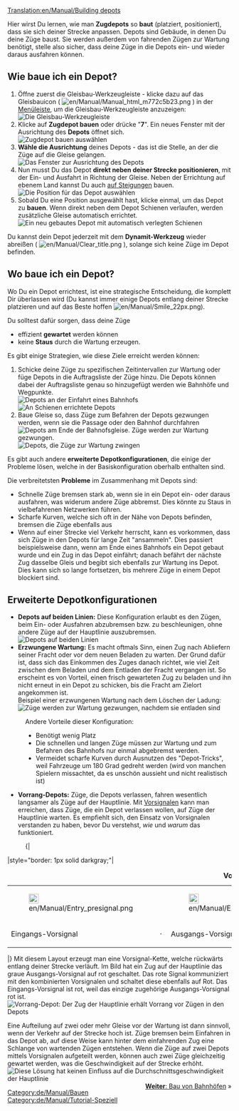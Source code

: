 [[Translation:en/Manual/Building depots]]
{{de/Manual/Tutorial/Tutorial}}

{{de/Hinweis|Diese Seite beschreibt nur Zugdepots. Es gibt auch {{Page:en/Pystro/Template/Link Translation|depots|De|Depots|Depot|Depots}} für die anderen Transporttypen.}}
Hier wirst Du lernen, wie man '''Zugdepots''' so '''baut''' (platziert, positioniert), dass sie sich deiner Strecke anpassen. Depots sind Gebäude, in denen Du deine Züge baust. Sie werden außerdem von fahrenden Zügen zur Wartung benötigt, stelle also sicher, dass deine Züge in die Depots ein- und wieder daraus ausfahren können.

== Wie baue ich ein Depot? ==
# Öffne zuerst die Gleisbau-Werkzeugleiste - klicke dazu auf das Gleisbauicon ( [[File:en/Manual/Manual html m772c5b23.png]] ) in der [[de/Manual/Spieloberfläche|Menüleiste]], um die Gleisbau-Werkzeugleiste anzuzeigen:<br/>[[File:en/Manual/Railroad Construction.png|none|frame|Die Gleisbau-Werkzeugleiste]]
# Klicke auf '''Zugdepot bauen''' oder drücke "'''7'''". Ein neues Fenster mit der Ausrichtung des '''Depots''' öffnet sich.<br/>[[File:en/Manual/New depot.png|none|frame|'''Zugdepot bauen''' auswählen]]
# '''Wähle die Ausrichtung''' deines Depots - das ist die Stelle, an der die Züge auf die Gleise gelangen.<br/>[[File:en/Manual/Depot direction.png|none|frame|Das Fenster zur Ausrichtung des Depots]]
# Nun musst Du das Depot '''direkt neben deiner Strecke positionieren''', mit der Ein- und Ausfahrt in Richtung der Gleise. Neben der Errichtung auf ebenem Land kannst Du auch [[de/Bau an Steigungen|auf Steigungen]] bauen.<br/>[[File:en/Manual/Depot position.png|none|frame|Die Position für das Depot auswählen]]
# Sobald Du eine Position ausgewählt hast, klicke einmal, um das Depot zu '''bauen'''. Wenn direkt neben dem Depot Schienen verlaufen, werden zusätzliche Gleise automatisch errichtet.<br/>[[File:en/Manual/New depot placed.png|none|frame|Ein neu gebautes Depot mit automatisch verlegten Schienen]]

Du kannst dein Depot jederzeit mit dem '''Dynamit-Werkzeug''' wieder abreißen ( [[File:en/Manual/Clear title.png]] ), solange sich keine Züge im Depot befinden.

== Wo baue ich ein Depot? ==
Wo Du ein Depot errichtest, ist eine strategische Entscheidung, die komplett Dir überlassen wird (Du kannst immer einige Depots entlang deiner Strecke platzieren und auf das Beste hoffen [[File:en/Manual/Smile 22px.png]]).

Du solltest dafür sorgen, dass deine Züge
* effizient '''gewartet''' werden können
* keine '''Staus''' durch die Wartung erzeugen.

Es gibt einige Strategien, wie diese Ziele erreicht werden können:
# Schicke deine Züge zu spezifischen Zeitintervallen zur Wartung oder füge Depots in die Auftragsliste der Züge hinzu. Die Depots können dabei der Auftragsliste genau so hinzugefügt werden wie Bahnhöfe und Wegpunkte.<br/>[[File:en/Manual/Depot at station entrance.png|none|frame|Depots an der Einfahrt eines Bahnhofs]][[File:en/Manual/Depots-basic.png|none|frame|An Schienen errichtete Depots]]
# Baue Gleise so, dass Züge zum Befahren der Depots gezwungen werden, wenn sie die Passage oder den Bahnhof durchfahren<br/>[[File:en/Manual/Depot end of station.png|none|frame|Depots am Ende der Bahnofsgleise. Züge werden zur Wartung gezwungen.]][[File:en/Manual/Depots-forced.png|none|frame|Depots, die Züge zur Wartung zwingen]]

Es gibt auch andere '''erweiterte Depotkonfigurationen''', die einige der Probleme lösen, welche in der Basiskonfiguration oberhalb enthalten sind.

Die verbreitetsten '''Probleme''' im Zusammenhang mit Depots sind:
* Schnelle Züge bremsen stark ab, wenn sie in ein Depot ein- oder daraus ausfahren, was widerum andere Züge abbremst. Dies könnte zu Staus in vielbefahrenen Netzwerken führen.
* Scharfe Kurven, welche sich oft in der Nähe von Depots befinden, bremsen die Züge ebenfalls aus
* Wenn auf einer Strecke viel Verkehr herrscht, kann es vorkommen, dass sich Züge in den Depots für lange Zeit "ansammeln". Dies passiert beispielsweise dann, wenn am Ende eines Bahnhofs ein Depot gebaut wurde und ein Zug in das Depot einfährt; danach befährt der nächste Zug dasselbe Gleis und begibt sich ebenfalls zur Wartung ins Depot. Dies kann sich so lange fortsetzen, bis mehrere Züge in einem Depot blockiert sind.

== Erweiterte Depotkonfigurationen ==
* '''Depots auf beiden Linien: ''' Diese Konfiguration erlaubt es den Zügen, beim Ein- oder Ausfahren abzubremsen bzw. zu beschleunigen, ohne andere Züge auf der Hauptlinie auszubremsen.<br/>[[File:en/Manual/Depots-at-both-lines.png|none|frame|Depots auf beiden Linien]]
* '''Erzwungene Wartung:''' Es macht oftmals Sinn, einen Zug nach Abliefern seiner Fracht oder vor dem neuen Beladen zu warten. Der Grund dafür ist, dass sich das Einkommen des Zuges danach richtet, wie viel Zeit zwischen dem Beladen und dem Entladen der Fracht vergangen ist. So erscheint es von Vorteil, einen frisch gewarteten Zug zu beladen und ihn nicht erneut in ein Depot zu schicken, bis die Fracht am Zielort angekommen ist.<br/>Beispiel einer erzwungenen Wartung nach dem Löschen der Ladung:<br/>[[File:en/Manual/Unload-then-service.png|none|frame|Züge werden zur Wartung gezwungen, nachdem sie entladen sind]]
:Andere Vorteile dieser Konfiguration:
:* Benötigt wenig Platz
:* Die schnellen und langen Züge müssen zur Wartung und zum Befahren des Bahnhofs nur einmal abgebremst werden.
:* Vermeidet scharfe Kurven durch Ausnutzen des "Depot-Tricks", weil Fahrzeuge um 180 Grad gedreht werden (wird von manchen Spielern missachtet, da es unschön aussieht und nicht realistisch ist)
* '''Vorrang-Depots:''' Züge, die Depots verlassen, fahren wesentlich langsamer als Züge auf der Hauptlinie. Mit [[de/Manual/Signale#vorsignale|Vorsignalen]] kann man erreichen, dass Züge, die ein Depot verlassen wollen, auf Züge der Hauptlinie warten. Es empfiehlt sich, den Einsatz von Vorsignalen verstanden zu haben, bevor Du verstehst, ''wie'' und ''warum'' das funktioniert.
:{|
|style="border: 1px solid darkgray;"|
{| align="center"
|+'''Vorsignale'''
|- align="center"
|style="border: none;"|[[File:en/Manual/Entry presignal.png|22px]]
|style="border: none;"|
|style="border: none;"|[[File:en/Manual/Exit presignal.png|22px]]
|style="border: none;"|
|style="border: none;"|[[File:en/Manual/Combo presignal.png|22px]]
|- align="center"
|style="border: none;"|Eingangs-Vorsignal
|style="border: none;"|&nbsp;&middot;&nbsp;
|style="border: none;"|Ausgangs-Vorsignal
|style="border: none;"|&nbsp;&middot;&nbsp;
|style="border: none;"|kombiniertes Vorsignal
|}
|}
Mit diesem Layout erzeugt man eine Vorsignal-Kette, welche rückwärts entlang deiner Strecke verläuft. Im Bild hat ein Zug auf der Hauptlinie das graue Ausgangs-Vorsignal auf rot geschaltet. Das rote Signal kommuniziert mit den kombinierten Vorsignalen und schaltet diese ebenfalls auf Rot. Das Eingangs-Vorsignal ist rot, weil das einzige zugehörige Ausgangs-Vorsignal rot ist.<br/>[[File:de/Manual/Right-of-way depot.png|none|frame|Vorrang-Depot: Der Zug der Hauptlinie erhält Vorrang vor Zügen in den Depots]]

Eine Aufteilung auf zwei oder mehr Gleise vor der Wartung ist dann sinnvoll, wenn der Verkehr auf der Strecke hoch ist. Züge bremsen beim Einfahren in das Depot ab, auf diese Weise kann hinter dem einfahrenden Zug eine Schlange von wartenden Zügen entstehen. Wenn die Züge auf zwei Depots mittels Vorsignalen aufgeteilt werden, können auch zwei Züge gleichzeitig gewartet werden, was die Geschwindigkeit auf der Strecke erhöht.<br/>[[File:en/Manual/Split-before-servicing.png|none|frame|Diese Lösung hat keinen Einfluss auf die Durchschnittsgeschwindigkeit der Hauptlinie]]
<span style="float: right">[[de/Manual/Bahnhof bauen|'''Weiter''': Bau von Bahnhöfen]] &raquo;</span>

[[Category:de/Manual/Bauen]]
[[Category:de/Manual/Tutorial-Speziell]]